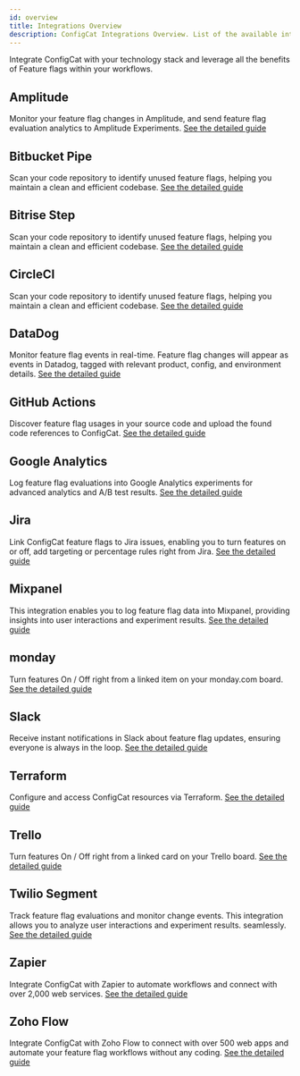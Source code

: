 ```yaml
---
id: overview
title: Integrations Overview
description: ConfigCat Integrations Overview. List of the available integrations like Amplitude, Bitbucket, Bitrise, CircleCI, DataDog, GitHub, Google Analytics, Jira, Mixpanel, monday.com, Slack, Terraform, Trello, Twilio Segment, Zapier, Zoho Flow
---
```


Integrate ConfigCat with your technology stack and leverage all the benefits of Feature flags within your workflows.

## Amplitude

Monitor your feature flag changes in Amplitude, and send feature flag evaluation analytics to Amplitude Experiments. 
[See the detailed guide](amplitude.mdx)

## Bitbucket Pipe

Scan your code repository to identify unused feature flags, helping you maintain a clean and efficient codebase.
[See the detailed guide](bitbucket.mdx)

## Bitrise Step

Scan your code repository to identify unused feature flags, helping you maintain a clean and efficient codebase.
[See the detailed guide](bitrise.mdx)

## CircleCI

Scan your code repository to identify unused feature flags, helping you maintain a clean and efficient codebase.
[See the detailed guide](circleci.mdx)

## DataDog

Monitor feature flag events in real-time. Feature flag changes will appear as events in Datadog, tagged with relevant product, config, and environment details.
[See the detailed guide](datadog.mdx)

## GitHub Actions

Discover feature flag usages in your source code and upload the found code references to ConfigCat.
[See the detailed guide](github.mdx)

## Google Analytics

Log feature flag evaluations into Google Analytics experiments for advanced analytics and A/B test results.
[See the detailed guide](google-analytics.mdx)

## Jira

Link ConfigCat feature flags to Jira issues, enabling you to turn features on or off, add targeting or percentage rules right from Jira.
[See the detailed guide](jira.mdx)

## Mixpanel

This integration enables you to log feature flag data into Mixpanel, providing insights into user interactions and experiment results.
[See the detailed guide](mixpanel.mdx)

## monday

Turn features On / Off right from a linked item on your monday.com board.
[See the detailed guide](monday.mdx)

## Slack

Receive instant notifications in Slack about feature flag updates, ensuring everyone is always in the loop. 
[See the detailed guide](slack.mdx)

## Terraform

Configure and access ConfigCat resources via Terraform.
[See the detailed guide](terraform.mdx)

## Trello

Turn features On / Off right from a linked card on your Trello board.
[See the detailed guide](trello.mdx)

## Twilio Segment

Track feature flag evaluations and monitor change events. This integration allows you to analyze user interactions and experiment results. seamlessly.
[See the detailed guide](segment.mdx)

## Zapier

Integrate ConfigCat with Zapier to automate workflows and connect with over 2,000 web services.
[See the detailed guide](zapier.mdx)

## Zoho Flow

Integrate ConfigCat with Zoho Flow to connect with over 500 web apps and automate your feature flag workflows without any coding. 
[See the detailed guide](zoho-flow.mdx)